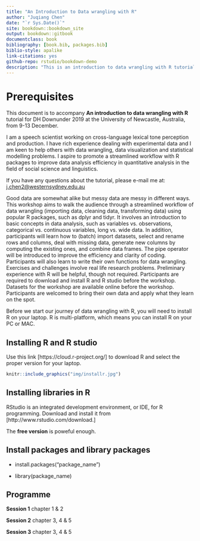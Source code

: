 ```yaml
--- 
title: "An Introduction to Data wrangling with R"
author: "Juqiang Chen"
date: "`r Sys.Date()`"
site: bookdown::bookdown_site
output: bookdown::gitbook
documentclass: book
bibliography: [book.bib, packages.bib]
biblio-style: apalike
link-citations: yes
github-repo: rstudio/bookdown-demo
description: "This is an introduction to data wrangling with R tutorial for DH summer school 2019 at Newcastle."
---
```




# Prerequisites

This document is to accompany **An introduction to data wrangling with R** tutorial for DH Downunder 2019 at the University of Newcastle, Australia, from 9-13 December.

I am a speech scientist working on cross-language lexical tone perception and production. I have rich experience dealing with experimental data and I am keen to help others with data wrangling, data visualization and statistical modelling problems. I aspire to promote a streamlined workflow with R packages to improve data analysis efficiency in quantitative analysis in the field of social science and linguistics.

If you have any questions about the tutorial, please e-mail me at:
<j.chen2@westernsydney.edu.au>

Good data are somewhat alike but messy data are messy in different ways. This workshop aims to walk the audience through a streamlined workflow of data wrangling (importing data, cleaning data, transforming data) using popular R packages, such as dplyr and tidyr. It involves an introduction to basic concepts in data analysis, such as variables vs. observations, categorical vs. continuous variables, long vs. wide data. In addition, participants will learn how to (batch) import datasets, select and rename rows and columns, deal with missing data, generate new columns by computing the existing ones, and combine data frames. The pipe operator will be introduced to improve the efficiency and clarity of coding. Participants will also learn to write their own functions for data wrangling.  Exercises and challenges involve real life research problems. Preliminary experience with R will be helpful, though not required. Participants are required to download and install R and R studio before the workshop. Datasets for the workshop are available online before the workshop. Participants are welcomed to bring their own data and apply what they learn on the spot.

Before we start our journey of data wrangling with R, you will need to install R on your laptop. R is multi-platform, which means you can install R on your PC or MAC.




## Installing R and R studio

Use this link [https://cloud.r-project.org/] to download R and select the proper version for your laptop.
```r

knitr::include_graphics("img/installr.jpg")

```

## Installing libraries in R

RStudio is an integrated development environment, or IDE, for R
programming. Download and install it from [http://www.rstudio.com/download.]

The **free version** is poweful enough.

## Install packages and library packages

 * install.packages("package_name")

 * library(package_name)
 
## Programme

**Session 1** chapter 1 & 2

**Session 2** chapter 3, 4 & 5

**Session 3** chapter 3, 4 & 5

